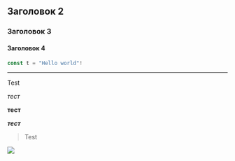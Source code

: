 ## Заголовок 2

### Заголовок 3

#### Заголовок 4

```javascript
const t = "Hello world"!
```

---

Test

_тест_

__тест__

___тест___

> Test

 ![](/uploads/Frame_4_9cb1a05294.png) 